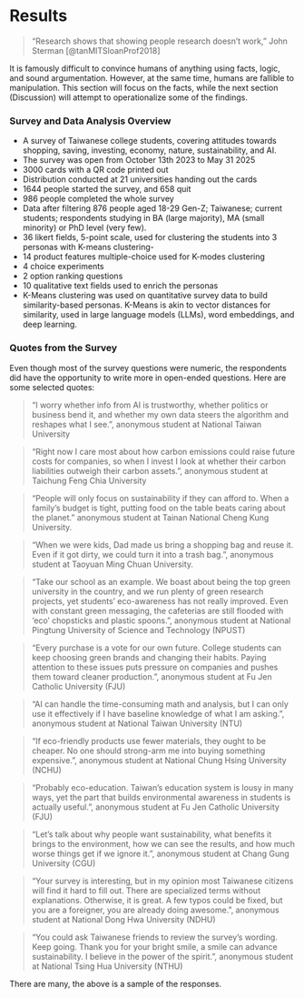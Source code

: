 # Results

> "Research shows that showing people research doesn’t work," John Sterman [@tanMITSloanProf2018]

It is famously difficult to convince humans of anything using facts, logic, and sound argumentation. However, at the same time, humans are fallible to manipulation. This section will focus on the facts, while the next section (Discussion) will attempt to operationalize some of the findings.

### Survey and Data Analysis Overview

-  A survey of Taiwanese college students, covering attitudes towards shopping, saving, investing, economy, nature, sustainability, and AI.
-  The survey was open from October 13th 2023 to May 31 2025
-  3000 cards with a QR code printed out
-  Distribution conducted at 21 universities handing out the cards
-  1644 people started the survey, and 658 quit
-  986 people completed the whole survey
-  Data after filtering 876 people aged 18-29 Gen-Z; Taiwanese; current students; respondents studying in BA (large majority), MA (small minority) or PhD level (very few).
-  36 likert fields, 5-point scale, used for clustering the students into 3 personas with K-means clustering-
-  14 product features multiple-choice used for K-modes clustering
-  4 choice experiments
-  2 option ranking questions
-  10 qualitative text fields used to enrich the personas
- K-Means clustering was used on quantitative survey data to build similarity-based personas. K-Means is akin to vector distances for similarity, used in large language models (LLMs), word embeddings, and deep learning.

### Quotes from the Survey

Even though most of the survey questions were numeric, the respondents did have the opportunity to write more in open-ended questions. Here are some selected quotes:

> "I worry whether info from AI is trustworthy, whether politics or business bend it, and whether my own data steers the algorithm and reshapes what I see.", anonymous student at National Taiwan University

> "Right now I care most about how carbon emissions could raise future costs for companies, so when I invest I look at whether their carbon liabilities outweigh their carbon assets.", anonymous student at Taichung Feng Chia University

> "People will only focus on sustainability if they can afford to. When a family’s budget is tight, putting food on the table beats caring about the planet." anonymous student at Tainan National Cheng Kung University.

> "When we were kids, Dad made us bring a shopping bag and reuse it. Even if it got dirty, we could turn it into a trash bag.", anonymous student at Taoyuan Ming Chuan University.

> “Take our school as an example. We boast about being the top green university in the country, and we run plenty of green research projects, yet students’ eco-awareness has not really improved. Even with constant green messaging, the cafeterias are still flooded with ‘eco’ chopsticks and plastic spoons.”, anonymous student at National Pingtung University of Science and Technology (NPUST)

> “Every purchase is a vote for our own future. College students can keep choosing green brands and changing their habits. Paying attention to these issues puts pressure on companies and pushes them toward cleaner production.”, anonymous student at Fu Jen Catholic University (FJU)

> “AI can handle the time-consuming math and analysis, but I can only use it effectively if I have baseline knowledge of what I am asking.”, anonymous student at National Taiwan University (NTU)

> “If eco-friendly products use fewer materials, they ought to be cheaper. No one should strong-arm me into buying something expensive.”,
anonymous student at National Chung Hsing University (NCHU)

> “Probably eco-education. Taiwan’s education system is lousy in many ways, yet the part that builds environmental awareness in students is actually useful.”, anonymous student at Fu Jen Catholic University (FJU)

> “Let’s talk about why people want sustainability, what benefits it brings to the environment, how we can see the results, and how much worse things get if we ignore it.”, anonymous student at Chang Gung University (CGU)

> “Your survey is interesting, but in my opinion most Taiwanese citizens will find it hard to fill out. There are specialized terms without explanations. Otherwise, it is great. A few typos could be fixed, but you are a foreigner, you are already doing awesome.”, anonymous student at National Dong Hwa University (NDHU)

> “You could ask Taiwanese friends to review the survey’s wording. Keep going. Thank you for your bright smile, a smile can advance sustainability. I believe in the power of the spirit.”, anonymous student at National Tsing Hua University (NTHU)

There are many, the above is a sample of the responses.